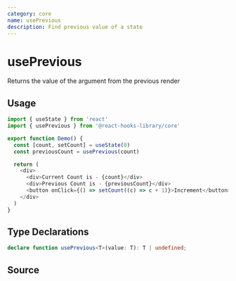 ```yaml
---
category: core
name: usePrevious
description: Find previous value of a state
---
```



<Demo />

# usePrevious

Returns the value of the argument from the previous render

## Usage

```typescript
import { useState } from 'react'
import { usePrevious } from '@react-hooks-library/core'

export function Demo() {
  const [count, setCount] = useState(0)
  const previousCount = usePrevious(count)

  return (
    <div>
      <div>Current Count is - {count}</div>
      <div>Previous Count is - {previousCount}</div>
      <button onClick={() => setCount((c) => c + 1)}>Increment</button>
    </div>
  )
}
```

## Type Declarations

```typescript
declare function usePrevious<T>(value: T): T | undefined;
```

## Source
